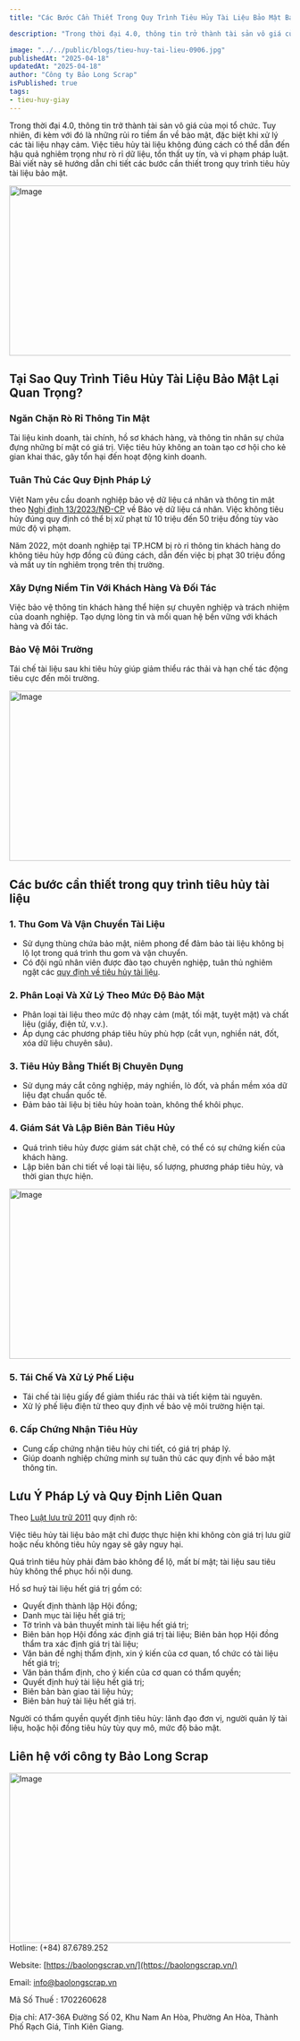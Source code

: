 ```yaml
---
title: "Các Bước Cần Thiết Trong Quy Trình Tiêu Hủy Tài Liệu Bảo Mật Bạn Không Thể Bỏ Qua"

description: "Trong thời đại 4.0, thông tin trở thành tài sản vô giá của mọi tổ chức. Đi kèm với đó là những rủi ro tiềm ẩn về bảo mật, đặc biệt khi xử lý các tài liệu nhạy cảm. Việc tiêu hủy tài liệu không đúng cách có thể dẫn đến hậu quả nghiêm trọng như rò rỉ dữ liệu, tổn thất uy tín, và vi phạm pháp luật. Bài viết này sẽ hướng dẫn chi tiết các bước cần thiết trong quy trình tiêu hủy tài liệu bảo mật."

image: "../../public/blogs/tieu-huy-tai-lieu-0906.jpg"
publishedAt: "2025-04-18"
updatedAt: "2025-04-18"
author: "Công ty Bảo Long Scrap"
isPublished: true
tags:
- tieu-huy-giay
---
```

Trong thời đại 4.0, thông tin trở thành tài sản vô giá của mọi tổ chức. Tuy nhiên, đi kèm với đó là những rủi ro tiềm ẩn về bảo mật, đặc biệt khi xử lý các tài liệu nhạy cảm. Việc tiêu hủy tài liệu không đúng cách có thể dẫn đến hậu quả nghiêm trọng như rò rỉ dữ liệu, tổn thất uy tín, và vi phạm pháp luật. Bài viết này sẽ hướng dẫn chi tiết các bước cần thiết trong quy trình tiêu hủy tài liệu bảo mật.

<Image 
  src="/blogs/tieu-huy-tai-lieu-0706.jpg" 
  width="800"
  height="304"
  alt="Image"
  sizes="100vw"
/>

## Tại Sao Quy Trình Tiêu Hủy Tài Liệu Bảo Mật Lại Quan Trọng?

### Ngăn Chặn Rò Rỉ Thông Tin Mật

Tài liệu kinh doanh, tài chính, hồ sơ khách hàng, và thông tin nhân sự chứa đựng những bí mật có giá trị. Việc tiêu hủy không an toàn tạo cơ hội cho kẻ gian khai thác, gây tổn hại đến hoạt động kinh doanh.

### Tuân Thủ Các Quy Định Pháp Lý

Việt Nam yêu cầu doanh nghiệp bảo vệ dữ liệu cá nhân và thông tin mật theo [Nghị định 13/2023/NĐ-CP](https://thuvienphapluat.vn/van-ban/Cong-nghe-thong-tin/Nghi-dinh-13-2023-ND-CP-bao-ve-du-lieu-ca-nhan-465185.aspx) về Bảo vệ dữ liệu cá nhân. 
Việc không tiêu hủy đúng quy định có thể bị xử phạt từ 10 triệu đến 50 triệu đồng tùy vào mức độ vi phạm.

Năm 2022, một doanh nghiệp tại TP.HCM bị rò rỉ thông tin khách hàng do không tiêu hủy hợp đồng cũ đúng cách, dẫn đến việc bị phạt 30 triệu đồng và mất uy tín nghiêm trọng trên thị trường.
### Xây Dựng Niềm Tin Với Khách Hàng Và Đối Tác

Việc bảo vệ thông tin khách hàng thể hiện sự chuyên nghiệp và trách nhiệm của doanh nghiệp. Tạo dựng lòng tin và mối quan hệ bền vững với khách hàng và đối tác.

### Bảo Vệ Môi Trường

Tái chế tài liệu sau khi tiêu hủy giúp giảm thiểu rác thải và hạn chế tác động tiêu cực đến môi trường.

<Image 
  src="/blogs/tieu-huy-tai-lieu-0806.jpg" 
  width="800"
  height="304"
  alt="Image"
  sizes="100vw"
/>

## Các bước cần thiết trong quy trình tiêu hủy tài liệu

### 1. Thu Gom Và Vận Chuyển Tài Liệu

- Sử dụng thùng chứa bảo mật, niêm phong để đảm bảo tài liệu không bị lộ lọt trong quá trình thu gom và vận chuyển.  
- Có đội ngũ nhân viên được đào tạo chuyên nghiệp, tuân thủ nghiêm ngặt các [quy định về tiêu hủy tài liệu](https://baolongscrap.vn/blogs/quy-dinh-ve-tieu-huy-tai-lieu).

### 2. Phân Loại Và Xử Lý Theo Mức Độ Bảo Mật

- Phân loại tài liệu theo mức độ nhạy cảm (mật, tối mật, tuyệt mật) và chất liệu (giấy, điện tử, v.v.).  
- Áp dụng các phương pháp tiêu hủy phù hợp (cắt vụn, nghiền nát, đốt, xóa dữ liệu chuyên sâu).

### 3. Tiêu Hủy Bằng Thiết Bị Chuyên Dụng

- Sử dụng máy cắt công nghiệp, máy nghiền, lò đốt, và phần mềm xóa dữ liệu đạt chuẩn quốc tế.  
- Đảm bảo tài liệu bị tiêu hủy hoàn toàn, không thể khôi phục.

### 4. Giám Sát Và Lập Biên Bản Tiêu Hủy

- Quá trình tiêu hủy được giám sát chặt chẽ, có thể có sự chứng kiến của khách hàng.  
- Lập biên bản chi tiết về loại tài liệu, số lượng, phương pháp tiêu hủy, và thời gian thực hiện.

<Image 
  src="/blogs/tieu-huy-tai-lieu-0906.jpg" 
  width="800"
  height="304"
  alt="Image"
  sizes="100vw"
/>

### 5. Tái Chế Và Xử Lý Phế Liệu

- Tái chế tài liệu giấy để giảm thiểu rác thải và tiết kiệm tài nguyên.  
- Xử lý phế liệu điện tử theo quy định về bảo vệ môi trường hiện tại.

### 6. Cấp Chứng Nhận Tiêu Hủy

- Cung cấp chứng nhận tiêu hủy chi tiết, có giá trị pháp lý.  
- Giúp doanh nghiệp chứng minh sự tuân thủ các quy định về bảo mật thông tin.

## Lưu Ý Pháp Lý và Quy Định Liên Quan

Theo [Luật lưu trữ 2011](https://thuvienphapluat.vn/van-ban/Linh-vuc-khac/Luat-luu-tru-2011-132447.aspx) quy định rõ:

Việc tiêu hủy tài liệu bảo mật chỉ được thực hiện khi không còn giá trị lưu giữ hoặc nếu không tiêu hủy ngay sẽ gây nguy hại.

Quá trình tiêu hủy phải đảm bảo không để lộ, mất bí mật; tài liệu sau tiêu hủy không thể phục hồi nội dung.

Hồ sơ huỷ tài liệu hết giá trị gồm có: 
- Quyết định thành lập Hội đồng; 
- Danh mục tài liệu hết giá trị; 
- Tờ trình và bản thuyết minh tài liệu hết giá trị; 
- Biên bản họp Hội đồng xác định giá trị tài liệu; Biên bản họp Hội đồng thẩm tra xác định giá trị tài liệu; 
- Văn bản đề nghị thẩm định, xin ý kiến của cơ quan, tổ chức có tài liệu hết giá trị; 
- Văn bản thẩm định, cho ý kiến của cơ quan có thẩm quyền; 
- Quyết định huỷ tài liệu hết giá trị; 
- Biên bản bàn giao tài liệu hủy; 
- Biên bản huỷ tài liệu hết giá trị.

Người có thẩm quyền quyết định tiêu hủy: lãnh đạo đơn vị, người quản lý tài liệu, hoặc hội đồng tiêu hủy tùy quy mô, mức độ bảo mật.
## Liên hệ với công ty Bảo Long Scrap

<Image 
  src="/blogs/giay-chung-nhan-cong-ty-Bao-Long-Scrap-9308.jpg" 
  width="800"
  height="304"
  alt="Image"
  sizes="100vw"
/>
Hotline: (+84) 87.6789.252

Website: [https://baolongscrap.vn/](https://baolongscrap.vn/)

Email: info@baolongscrap.vn

Mã Số Thuế : 1702260628

Địa chỉ: A17-36A Đường Số 02, Khu Nam An Hòa, Phường An Hòa, Thành Phố Rạch Giá, Tỉnh Kiên Giang.